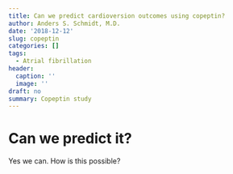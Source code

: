 ```yaml
---
title: Can we predict cardioversion outcomes using copeptin? 
author: Anders S. Schmidt, M.D.
date: '2018-12-12'
slug: copeptin
categories: []
tags:
  - Atrial fibrillation
header:
  caption: ''
  image: ''
draft: no
summary: Copeptin study
---
```


# Can we predict it? 

Yes we can. How is this possible? 

